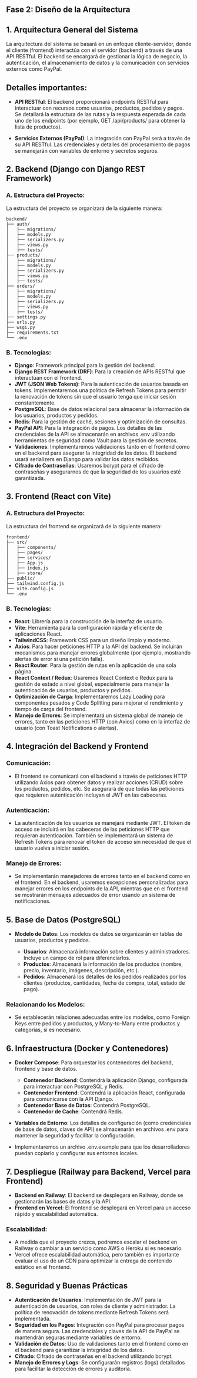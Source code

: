 :::{.justify}

# Fase 2: Diseño de la Arquitectura

## 1. Arquitectura General del Sistema

La arquitectura del sistema se basará en un enfoque cliente-servidor, donde el cliente (frontend) interactúa con el servidor (backend) a través de una API RESTful. El backend se encargará de gestionar la lógica de negocio, la autenticación, el almacenamiento de datos y la comunicación con servicios externos como PayPal.

## Detalles importantes:

- **API RESTful**: El backend proporcionará endpoints RESTful para interactuar con recursos como usuarios, productos, pedidos y pagos. Se detallará la estructura de las rutas y la respuesta esperada de cada uno de los endpoints (por ejemplo, GET /api/products/ para obtener la lista de productos).

- **Servicios Externos (PayPal)**: La integración con PayPal será a través de su API RESTful. Las credenciales y detalles del procesamiento de pagos se manejarán con variables de entorno y secretos seguros.

## 2. Backend (Django con Django REST Framework)

### A. Estructura del Proyecto:

La estructura del proyecto se organizará de la siguiente manera:

```plaintext
backend/
├── auth/
│   ├── migrations/
│   ├── models.py
│   ├── serializers.py
│   ├── views.py
│   ├── tests/
├── products/
│   ├── migrations/
│   ├── models.py
│   ├── serializers.py
│   ├── views.py
│   ├── tests/
├── orders/
│   ├── migrations/
│   ├── models.py
│   ├── serializers.py
│   ├── views.py
│   ├── tests/
├── settings.py
├── urls.py
├── wsgi.py
├── requirements.txt
└── .env
```
### B. Tecnologías:

- **Django**: Framework principal para la gestión del backend.
- **Django REST Framework (DRF)**: Para la creación de APIs RESTful que interactúan con el frontend.
- **JWT (JSON Web Tokens)**: Para la autenticación de usuarios basada en tokens. Implementaremos una política de Refresh Tokens para permitir la renovación de tokens sin que el usuario tenga que iniciar sesión constantemente.
- **PostgreSQL**: Base de datos relacional para almacenar la información de los usuarios, productos y pedidos.
- **Redis**: Para la gestión de caché, sesiones y optimización de consultas.
- **PayPal API**: Para la integración de pagos. Los detalles de las credenciales de la API se almacenarán en archivos .env utilizando herramientas de seguridad como Vault para la gestión de secretos.
- **Validaciones**: Implementaremos validaciones tanto en el frontend como en el backend para asegurar la integridad de los datos. El backend usará serializers en Django para validar los datos recibidos.
- **Cifrado de Contraseñas**: Usaremos bcrypt para el cifrado de contraseñas y asegurarnos de que la seguridad de los usuarios esté garantizada.

## 3. Frontend (React con Vite)

### A. Estructura del Proyecto:

La estructura del frontend se organizará de la siguiente manera:

```plaintext
frontend/
├── src/
│   ├── components/
│   ├── pages/
│   ├── services/
│   ├── App.js
│   ├── index.js
│   ├── store/
├── public/
├── tailwind.config.js
├── vite.config.js
└── .env
```
### B. Tecnologías:

- **React**: Librería para la construcción de la interfaz de usuario.
- **Vite**: Herramienta para la configuración rápida y eficiente de aplicaciones React.
- **TailwindCSS**: Framework CSS para un diseño limpio y moderno.
- **Axios**: Para hacer peticiones HTTP a la API del backend. Se incluirán mecanismos para manejar errores globalmente (por ejemplo, mostrando alertas de error si una petición falla).
- **React Router**: Para la gestión de rutas en la aplicación de una sola página.
- **React Context / Redux**: Usaremos React Context o Redux para la gestión de estado a nivel global, especialmente para manejar la autenticación de usuarios, productos y pedidos.
- **Optimización de Carga**: Implementaremos Lazy Loading para componentes pesados y Code Splitting para mejorar el rendimiento y tiempo de carga del frontend.
- **Manejo de Errores**: Se implementará un sistema global de manejo de errores, tanto en las peticiones HTTP (con Axios) como en la interfaz de usuario (con Toast Notifications o alertas).

## 4. Integración del Backend y Frontend

### Comunicación:

- El frontend se comunicará con el backend a través de peticiones HTTP utilizando Axios para obtener datos y realizar acciones (CRUD) sobre los productos, pedidos, etc. Se asegurará de que todas las peticiones que requieren autenticación incluyan el JWT en las cabeceras.

### Autenticación:

- La autenticación de los usuarios se manejará mediante JWT. El token de acceso se incluirá en las cabeceras de las peticiones HTTP que requieran autenticación. También se implementará un sistema de Refresh Tokens para renovar el token de acceso sin necesidad de que el usuario vuelva a iniciar sesión.

### Manejo de Errores:

- Se implementarán manejadores de errores tanto en el backend como en el frontend. En el backend, usaremos excepciones personalizadas para manejar errores en los endpoints de la API, mientras que en el frontend se mostrarán mensajes adecuados de error usando un sistema de notificaciones.

## 5. Base de Datos (PostgreSQL)

- **Modelo de Datos**: Los modelos de datos se organizarán en tablas de usuarios, productos y pedidos.

    - **Usuarios**: Almacenará información sobre clientes y administradores. Incluye un campo de rol para diferenciarlos.
    - **Productos**: Almacenará la información de los productos (nombre, precio, inventario, imágenes, descripción, etc.).
    - **Pedidos**: Almacenará los detalles de los pedidos realizados por los clientes (productos, cantidades, fecha de compra, total, estado de pago).

### Relacionando los Modelos:

- Se establecerán relaciones adecuadas entre los modelos, como Foreign Keys entre pedidos y productos, y Many-to-Many entre productos y categorías, si es necesario.

## 6. Infraestructura (Docker y Contenedores)

- **Docker Compose**: Para orquestar los contenedores del backend, frontend y base de datos.

    - **Contenedor Backend**: Contendrá la aplicación Django, configurada para interactuar con PostgreSQL y Redis.
    - **Contenedor Frontend**: Contendrá la aplicación React, configurada para comunicarse con la API Django.
    - **Contenedor Base de Datos**: Contendrá PostgreSQL.
    - **Contenedor de Cache**: Contendrá Redis.

- **Variables de Entorno**: Los detalles de configuración (como credenciales de base de datos, claves de API) se almacenarán en archivos .env para mantener la seguridad y facilitar la configuración.

- Implementaremos un archivo .env.example para que los desarrolladores puedan copiarlo y configurar sus entornos locales.

## 7. Despliegue (Railway para Backend, Vercel para Frontend)

- **Backend en Railway**: El backend se desplegará en Railway, donde se gestionarán las bases de datos y la API.
- **Frontend en Vercel**: El frontend se desplegará en Vercel para un acceso rápido y escalabilidad automática.

### Escalabilidad:

- A medida que el proyecto crezca, podremos escalar el backend en Railway o cambiar a un servicio como AWS o Heroku si es necesario.
- Vercel ofrece escalabilidad automática, pero también es importante evaluar el uso de un CDN para optimizar la entrega de contenido estático en el frontend.

## 8. Seguridad y Buenas Prácticas

- **Autenticación de Usuarios**: Implementación de JWT para la autenticación de usuarios, con roles de cliente y administrador. La política de renovación de tokens mediante Refresh Tokens será implementada.
- **Seguridad en los Pagos**: Integración con PayPal para procesar pagos de manera segura. Las credenciales y claves de la API de PayPal se mantendrán seguras mediante variables de entorno.
- **Validación de Datos**: Uso de validaciones tanto en el frontend como en el backend para garantizar la integridad de los datos.
- **Cifrado**: Cifrado de contraseñas en el backend utilizando bcrypt.
- **Manejo de Errores y Logs**: Se configurarán registros (logs) detallados para facilitar la detección de errores y auditoría.
:::
